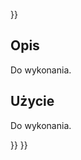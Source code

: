 <languages/>
{{UnfinishedDocu{{#translation:}}}}

{{Docnav/pl
|[[Std_DlgMacroExecuteDirect/pl|Wykonaj makrodefinicję w trakcie edycji]]
|[[Std_MacroStartDebug/pl|Debugowanie makrodefinicji]]
|[[Std_Macro_Menu/pl|Std: Menu Makrodefinicje]]
|IconL=Std_DlgMacroExecuteDirect.svg
|IconR=Std_MacroStartDebug.svg
|IconC=Freecad.svg
}}

{{GuiCommand/pl
|Name=Std MacroAttachDebugger
|Name/pl=Std: Przełącz na debuger zewnętrzny
|MenuLocation=Makrodefinicje → Przełącz na debuger zewnętrzny ...
|Workbenches=wszystkie
}}

<span id="Description"></span>
==Opis==

Do wykonania.

<span id="Usage"></span>
==Użycie==

Do wykonania.


{{Docnav/pl
|[[Std_DlgMacroExecuteDirect/pl|Wykonaj makrodefinicję w trakcie edycji]]
|[[Std_MacroStartDebug/pl|Debugowanie makrodefinicji]]
|[[Std_Macro_Menu/pl|Std: Menu Makrodefinicje]]
|IconL=Std_DlgMacroExecuteDirect.svg
|IconR=Std_MacroStartDebug.svg
|IconC=Freecad.svg
}}

{{Std_Base_navi{{#translation:}}}}
{{Userdocnavi{{#translation:}}}}